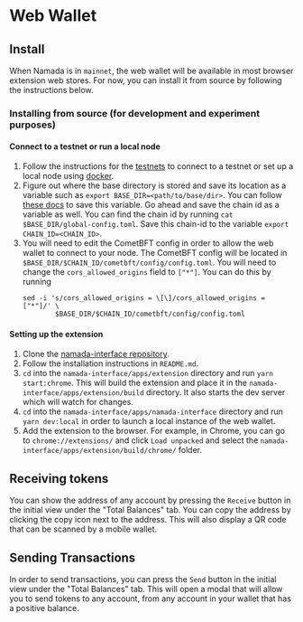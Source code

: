 # Web Wallet

## Install
When Namada is in `mainnet`, the web wallet will be available in most browser extension web stores. For now, you can install it from source by following the instructions below.

### Installing from source (for development and experiment purposes)

#### Connect to a testnet or run a local node
1. Follow the instructions for the [testnets](../../networks/testnets.mdx) to connect to a testnet or set up a local node using [docker](../introduction/install/docker.mdx).
2. Figure out where the base directory is stored and save its location as a variable such as `export BASE_DIR=<path/to/base/dir>`.
   You can follow [these docs](../../networks/testnets/migrating-testnets.mdx#after-v0153) to save this variable. Go ahead and save the chain id as a variable as well. You can find the chain id by running `cat $BASE_DIR/global-config.toml`. Save this chain-id to the variable `export CHAIN_ID=<CHAIN_ID>`.
3. You will need to edit the CometBFT config in order to allow the web wallet to connect to your node.
   The CometBFT config will be located in `$BASE_DIR/$CHAIN_ID/cometbft/config/config.toml`. You will need to change the `cors_allowed_origins` field to `["*"]`. You can do this by running
   ```shell copy
   sed -i 's/cors_allowed_origins = \[\]/cors_allowed_origins = ["*"]/' \
           $BASE_DIR/$CHAIN_ID/cometbft/config/config.toml
   ```

#### Setting up the extension
1. Clone the [namada-interface repository](https://github.com/anoma/namada-interface).
2. Follow the installation instructions in `README.md`.
3. `cd` into the `namada-interface/apps/extension` directory and run `yarn start:chrome`. This will build the extension and place it in the `namada-interface/apps/extension/build` directory. It also starts the dev server which will watch for changes.
4. `cd` into the `namada-interface/apps/namada-interface` directory and run `yarn dev:local` in order to launch a local instance of the web wallet.
4. Add the extension to the browser. For example, in Chrome, you can go to `chrome://extensions/` and click `Load unpacked` and select the `namada-interface/apps/extension/build/chrome/` folder.

## Receiving tokens
You can show the address of any account by pressing the `Receive` button in the initial view under the "Total Balances" tab. You can copy the address by clicking the copy icon next to the address.
This will also display a QR code that can be scanned by a mobile wallet.

## Sending Transactions

In order to send transactions, you can press the `Send` button in the initial view under the "Total Balances" tab. This will open a modal that will allow you to send tokens to any account, from any account in your wallet that has a positive balance.
